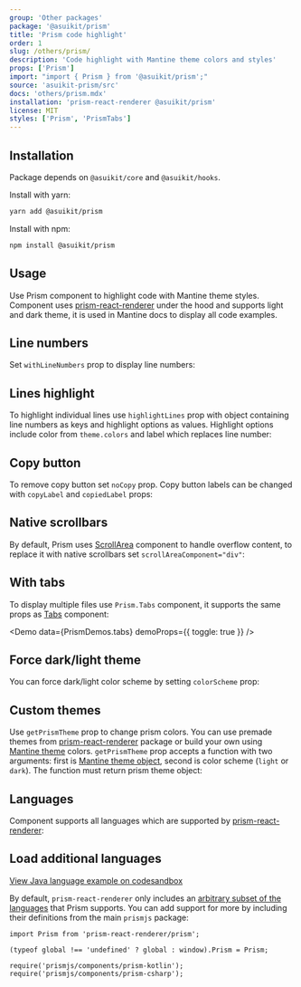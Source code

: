 ```yaml
---
group: 'Other packages'
package: '@asuikit/prism'
title: 'Prism code highlight'
order: 1
slug: /others/prism/
description: 'Code highlight with Mantine theme colors and styles'
props: ['Prism']
import: "import { Prism } from '@asuikit/prism';"
source: 'asuikit-prism/src'
docs: 'others/prism.mdx'
installation: 'prism-react-renderer @asuikit/prism'
license: MIT
styles: ['Prism', 'PrismTabs']
---
```



## Installation

Package depends on `@asuikit/core` and `@asuikit/hooks`.

Install with yarn:

```bash
yarn add @asuikit/prism
```

Install with npm:

```bash
npm install @asuikit/prism
```

## Usage

Use Prism component to highlight code with Mantine theme styles.
Component uses [prism-react-renderer](https://github.com/FormidableLabs/prism-react-renderer)
under the hood and supports light and dark theme, it is used in Mantine docs to display all code examples.

<Demo data={PrismDemos.usage} />

## Line numbers

Set `withLineNumbers` prop to display line numbers:

<Demo data={PrismDemos.lineNumbers} />

## Lines highlight

To highlight individual lines use `highlightLines` prop with object containing
line numbers as keys and highlight options as values. Highlight options include
color from `theme.colors` and label which replaces line number:

<Demo data={PrismDemos.linesHighlight} />

## Copy button

To remove copy button set `noCopy` prop.
Copy button labels can be changed with `copyLabel` and `copiedLabel` props:

<Demo data={PrismDemos.copyLabel} />

## Native scrollbars

By default, Prism uses [ScrollArea](/core/scroll-area/) component to handle overflow content,
to replace it with native scrollbars set `scrollAreaComponent="div"`:

<Demo data={PrismDemos.scrollbars} />

## With tabs

To display multiple files use `Prism.Tabs` component, it supports the same props as [Tabs](/core/tabs/) component:

<Demo data={PrismDemos.tabs} demoProps={{ toggle: true }} />

## Force dark/light theme

You can force dark/light color scheme by setting `colorScheme` prop:

<Demo data={PrismDemos.themeOverride} />

## Custom themes

Use `getPrismTheme` prop to change prism colors. You can use premade themes from [prism-react-renderer](https://github.com/FormidableLabs/prism-react-renderer)
package or build your own using [Mantine theme](/theming/theme-object/) colors. `getPrismTheme` prop accepts
a function with two arguments: first is [Mantine theme object](/theming/theme-object/), second is color scheme (`light` or `dark`).
The function must return prism theme object:

<Demo data={PrismDemos.prismTheme} />

## Languages

Component supports all languages which are supported by [prism-react-renderer](https://github.com/FormidableLabs/prism-react-renderer):

<Demo data={PrismDemos.languages} />

## Load additional languages

[View Java language example on codesandbox](https://codesandbox.io/s/stupefied-hellman-lfudm?file=/src/App.tsx)

By default, `prism-react-renderer` only includes an [arbitrary subset of the languages](https://github.com/FormidableLabs/prism-react-renderer/blob/master/src/vendor/prism/includeLangs.js) that Prism supports.
You can add support for more by including their definitions from the main `prismjs` package:

```tsx
import Prism from 'prism-react-renderer/prism';

(typeof global !== 'undefined' ? global : window).Prism = Prism;

require('prismjs/components/prism-kotlin');
require('prismjs/components/prism-csharp');
```
